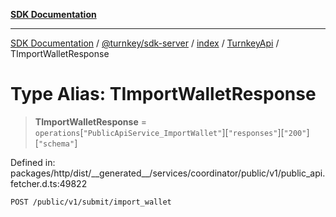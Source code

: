 [**SDK Documentation**](../../../../../../README.mdx)

***

[SDK Documentation](../../../../../../packages.mdx) / [@turnkey/sdk-server](../../../../README.mdx) / [index](../../../README.mdx) / [TurnkeyApi](../README.mdx) / TImportWalletResponse

# Type Alias: TImportWalletResponse

> **TImportWalletResponse** = `operations`\[`"PublicApiService_ImportWallet"`\]\[`"responses"`\]\[`"200"`\]\[`"schema"`\]

Defined in: packages/http/dist/\_\_generated\_\_/services/coordinator/public/v1/public\_api.fetcher.d.ts:49822

`POST /public/v1/submit/import_wallet`
